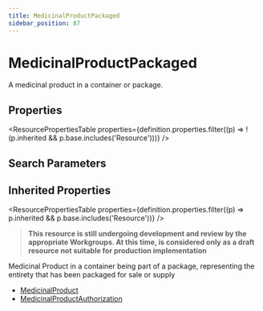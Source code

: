 ```yaml
---
title: MedicinalProductPackaged
sidebar_position: 87
---
```


# MedicinalProductPackaged

A medicinal product in a container or package.

<Tabs queryString="section">
<TabItem value="schema" label="Schema" default>


## Properties


<ResourcePropertiesTable properties={definition.properties.filter((p) => !(p.inherited && p.base.includes('Resource')))} />

## Search Parameters

<SearchParamsTable searchParams={definition.searchParameters} />

## Inherited Properties

<ResourcePropertiesTable properties={definition.properties.filter((p) => p.inherited && p.base.includes('Resource'))} />

</TabItem>
  <TabItem value="usage" label="Usage">
    <div>   <a name="scope"></a>    <blockquote class="stu-note">   <a name="dstu"></a> <strong>This resource is still undergoing development and review by the appropriate Workgroups. At this time, is considered only as a draft resource not suitable for production implementation</strong> </blockquote>   <p>    Medicinal Product in a container being part of a package, representing the entirety that has been packaged for sale or supply   </p>  </div>
    </TabItem>
  
  
  <TabItem value="referencedBy" label="Referenced By">
    <ul><li><a href="/docs/api/fhir/resources/medicinalproduct">MedicinalProduct</a></li>
<li><a href="/docs/api/fhir/resources/medicinalproductauthorization">MedicinalProductAuthorization</a></li></ul>
    </TabItem>

</Tabs>
